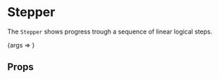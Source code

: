 
<Meta title="Molecules/Stepper" component={Stepper} />

# Stepper

The `Stepper` shows progress trough a sequence of linear logical steps.

<Canvas>
    <Story
        name="Stepper"
        args={{
            activeStepLabel: "Meio de pagamento",
            nextStepLabel: "Revisão",
            currentStepPercentage: 50,
            currentStep: 2,
            maxSteps: 4,
        }}
    >
        {args => <Stepper {...args} />}
    </Story>
</Canvas>

## Props

<ArgsTable of={Stepper} />
